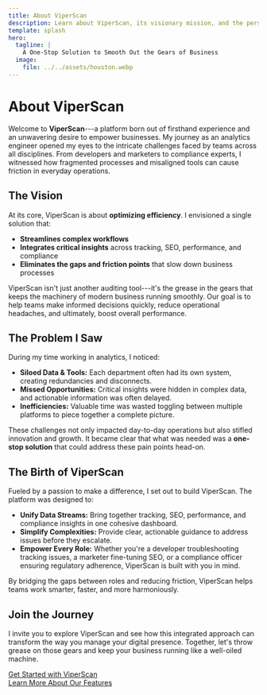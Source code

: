 ```yaml
---
title: About ViperScan
description: Learn about ViperScan, its visionary mission, and the personal journey that sparked its creation.
template: splash
hero:
  tagline: |
    A One-Stop Solution to Smooth Out the Gears of Business
  image:
    file: ../../assets/houston.webp
---
```


About ViperScan
===============

Welcome to **ViperScan**---a platform born out of firsthand experience and an unwavering desire to empower businesses. My journey as an analytics engineer opened my eyes to the intricate challenges faced by teams across all disciplines. From developers and marketers to compliance experts, I witnessed how fragmented processes and misaligned tools can cause friction in everyday operations.

The Vision
----------

At its core, ViperScan is about **optimizing efficiency**. I envisioned a single solution that:

-   **Streamlines complex workflows**
-   **Integrates critical insights** across tracking, SEO, performance, and compliance
-   **Eliminates the gaps and friction points** that slow down business processes

ViperScan isn't just another auditing tool---it's the grease in the gears that keeps the machinery of modern business running smoothly. Our goal is to help teams make informed decisions quickly, reduce operational headaches, and ultimately, boost overall performance.

The Problem I Saw
-----------------

During my time working in analytics, I noticed:

-   **Siloed Data & Tools:** Each department often had its own system, creating redundancies and disconnects.
-   **Missed Opportunities:** Critical insights were hidden in complex data, and actionable information was often delayed.
-   **Inefficiencies:** Valuable time was wasted toggling between multiple platforms to piece together a complete picture.

These challenges not only impacted day-to-day operations but also stifled innovation and growth. It became clear that what was needed was a **one-stop solution** that could address these pain points head-on.

The Birth of ViperScan
----------------------

Fueled by a passion to make a difference, I set out to build ViperScan. The platform was designed to:

-   **Unify Data Streams:** Bring together tracking, SEO, performance, and compliance insights in one cohesive dashboard.
-   **Simplify Complexities:** Provide clear, actionable guidance to address issues before they escalate.
-   **Empower Every Role:** Whether you're a developer troubleshooting tracking issues, a marketer fine-tuning SEO, or a compliance officer ensuring regulatory adherence, ViperScan is built with you in mind.

By bridging the gaps between roles and reducing friction, ViperScan helps teams work smarter, faster, and more harmoniously.

Join the Journey
----------------

I invite you to explore ViperScan and see how this integrated approach can transform the way you manage your digital presence. Together, let's throw grease on those gears and keep your business running like a well-oiled machine.

[Get Started with ViperScan](/introduction/how-viperscan-works)\
[Learn More About Our Features](/introduction/use-cases)